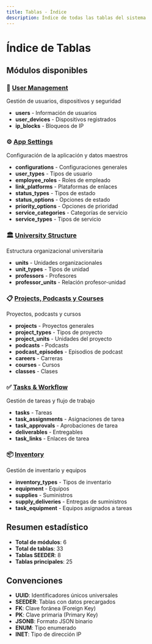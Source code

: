 ```yaml
---
title: Tablas - Índice
description: Índice de todas las tablas del sistema
---
```


# Índice de Tablas

## Módulos disponibles

### 👥 [User Management](/documentacion-tecnica/tablas/user-management)
Gestión de usuarios, dispositivos y seguridad
- **users** - Información de usuarios
- **user_devices** - Dispositivos registrados
- **ip_blocks** - Bloqueos de IP

### ⚙️ [App Settings](/documentacion-tecnica/tablas/app-settings)
Configuración de la aplicación y datos maestros
- **configurations** - Configuraciones generales
- **user_types** - Tipos de usuario
- **employee_roles** - Roles de empleado
- **link_platforms** - Plataformas de enlaces
- **status_types** - Tipos de estado
- **status_options** - Opciones de estado
- **priority_options** - Opciones de prioridad
- **service_categories** - Categorías de servicio
- **service_types** - Tipos de servicio

### 🏛️ [University Structure](/documentacion-tecnica/tablas/university-structure)
Estructura organizacional universitaria
- **units** - Unidades organizacionales
- **unit_types** - Tipos de unidad
- **professors** - Profesores
- **professor_units** - Relación profesor-unidad

### 📋 [Projects, Podcasts y Courses](/documentacion-tecnica/tablas/projects-podcasts-courses)
Proyectos, podcasts y cursos
- **projects** - Proyectos generales
- **project_types** - Tipos de proyecto
- **project_units** - Unidades del proyecto
- **podcasts** - Podcasts
- **podcast_episodes** - Episodios de podcast
- **careers** - Carreras
- **courses** - Cursos
- **classes** - Clases

### ✅ [Tasks & Workflow](/documentacion-tecnica/tablas/tasks-workflow)
Gestión de tareas y flujo de trabajo
- **tasks** - Tareas
- **task_assignments** - Asignaciones de tarea
- **task_approvals** - Aprobaciones de tarea
- **deliverables** - Entregables
- **task_links** - Enlaces de tarea

### 📦 [Inventory](/documentacion-tecnica/tablas/inventory-new)
Gestión de inventario y equipos
- **inventory_types** - Tipos de inventario
- **equipment** - Equipos
- **supplies** - Suministros
- **supply_deliveries** - Entregas de suministros
- **task_equipment** - Equipos asignados a tareas

## Resumen estadístico

- **Total de módulos**: 6
- **Total de tablas**: 33
- **Tablas SEEDER**: 8
- **Tablas principales**: 25

## Convenciones

- **UUID**: Identificadores únicos universales
- **SEEDER**: Tablas con datos precargados
- **FK**: Clave foránea (Foreign Key)
- **PK**: Clave primaria (Primary Key)
- **JSONB**: Formato JSON binario
- **ENUM**: Tipo enumerado
- **INET**: Tipo de dirección IP